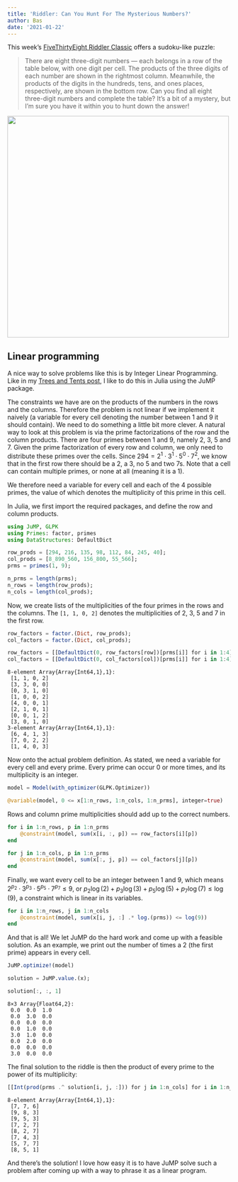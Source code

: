 ```yaml
---
title: 'Riddler: Can You Hunt For The Mysterious Numbers?'
author: Bas
date: '2021-01-22'
---
```


This week's [FiveThirtyEight Riddler Classic](https://fivethirtyeight.com/features/can-you-hunt-for-the-mysterious-numbers/) offers a sudoku-like puzzle:

> There are eight three-digit numbers --- each belongs in a row of the table below, with one digit per cell. The products of the three digits of each number are shown in the rightmost column. Meanwhile, the products of the digits in the hundreds, tens, and ones places, respectively, are shown in the bottom row.
> Can you find all eight three-digit numbers and complete the table? It's a bit of a mystery, but I'm sure you have it within you to hunt down the answer!

![](https://fivethirtyeight.com/wp-content/uploads/2021/01/RIDDLER.011521.png?w=1400){width="500"}

## Linear programming

A nice way to solve problems like this is by Integer Linear Programming. Like in my [Trees and Tents post](/post/2019-04-21-trees-and-tents/), I like to do this in Julia using the JuMP package.

The constraints we have are on the products of the numbers in the rows and the columns. Therefore the problem is not linear if we implement it naively (a variable for every cell denoting the number between 1 and 9 it should contain). We need to do something a little bit more clever. A natural way to look at this problem is via the prime factorizations of the row and the column products. There are four primes between 1 and 9, namely 2, 3, 5 and 7. Given the prime factorization of every row and column, we only need to distribute these primes over the cells. Since $294 = 2^1\cdot 3^1\cdot 5^0 \cdot 7^2$, we know that in the first row there should be a 2, a 3, no 5 and two 7s. Note that a cell can contain multiple primes, or none at all (meaning it is a 1).

We therefore need a variable for every cell and each of the 4 possible primes, the value of which denotes the multiplicity of this prime in this cell.

In Julia, we first import the required packages, and define the row and column products.

```julia
using JuMP, GLPK
using Primes: factor, primes
using DataStructures: DefaultDict

row_prods = [294, 216, 135, 98, 112, 84, 245, 40];
col_prods = [8_890_560, 156_800, 55_566];
prms = primes(1, 9);

n_prms = length(prms);
n_rows = length(row_prods);
n_cols = length(col_prods);
```

Now, we create lists of the multiplicities of the four primes in the rows and the columns. The `[1, 1, 0, 2]` denotes the multiplicities of 2, 3, 5 and 7 in the first row.

```julia
row_factors = factor.(Dict, row_prods);
col_factors = factor.(Dict, col_prods);

row_factors = [[DefaultDict(0, row_factors[row])[prms[i]] for i in 1:4] for row in 1:n_rows]
col_factors = [[DefaultDict(0, col_factors[col])[prms[i]] for i in 1:4] for col in 1:n_cols]
```
```
8-element Array{Array{Int64,1},1}:
 [1, 1, 0, 2]
 [3, 3, 0, 0]
 [0, 3, 1, 0]
 [1, 0, 0, 2]
 [4, 0, 0, 1]
 [2, 1, 0, 1]
 [0, 0, 1, 2]
 [3, 0, 1, 0]
3-element Array{Array{Int64,1},1}:
 [6, 4, 1, 3]
 [7, 0, 2, 2]
 [1, 4, 0, 3]
 ```

Now onto the actual problem definition. As stated, we need a variable for every cell and every prime. Every prime can occur 0 or more times, and its multiplicity is an integer.

```julia
model = Model(with_optimizer(GLPK.Optimizer))

@variable(model, 0 <= x[1:n_rows, 1:n_cols, 1:n_prms], integer=true)
```

Rows and column prime multiplicities should add up to the correct numbers.

```julia
for i in 1:n_rows, p in 1:n_prms
    @constraint(model, sum(x[i, :, p]) == row_factors[i][p])
end

for j in 1:n_cols, p in 1:n_prms
    @constraint(model, sum(x[:, j, p]) == col_factors[j][p])
end
```

Finally, we want every cell to be an integer between 1 and 9, which means $2^{p_2}\cdot 3^{p_3}\cdot 5^{p_5}\cdot 7^{p_7} \le 9$, or $p_2\log(2) + p_3\log(3) + p_5\log(5)+p_7\log(7) \le \log(9)$, a constraint which is linear in its variables.

```julia
for i in 1:n_rows, j in 1:n_cols
	@constraint(model, sum(x[i, j, :] .* log.(prms)) <= log(9))
end
```

And that is all! We let JuMP do the hard work and come up with a feasible solution. As an example, we print out the number of times a 2 (the first prime) appears in every cell.

```julia
JuMP.optimize!(model)

solution = JuMP.value.(x);

solution[:, :, 1]
```
```
8×3 Array{Float64,2}:
 0.0  0.0  1.0
 0.0  3.0  0.0
 0.0  0.0  0.0
 0.0  1.0  0.0
 3.0  1.0  0.0
 0.0  2.0  0.0
 0.0  0.0  0.0
 3.0  0.0  0.0
```

The final solution to the riddle is then the product of every prime to the power of its multiplicity:

```julia
[[Int(prod(prms .^ solution[i, j, :])) for j in 1:n_cols] for i in 1:n_rows]
```
```
8-element Array{Array{Int64,1},1}:
 [7, 7, 6]
 [9, 8, 3]
 [9, 5, 3]
 [7, 2, 7]
 [8, 2, 7]
 [7, 4, 3]
 [5, 7, 7]
 [8, 5, 1]
```

And there's the solution! I love how easy it is to have JuMP solve such a problem after coming up with a way to phrase it as a linear program.

